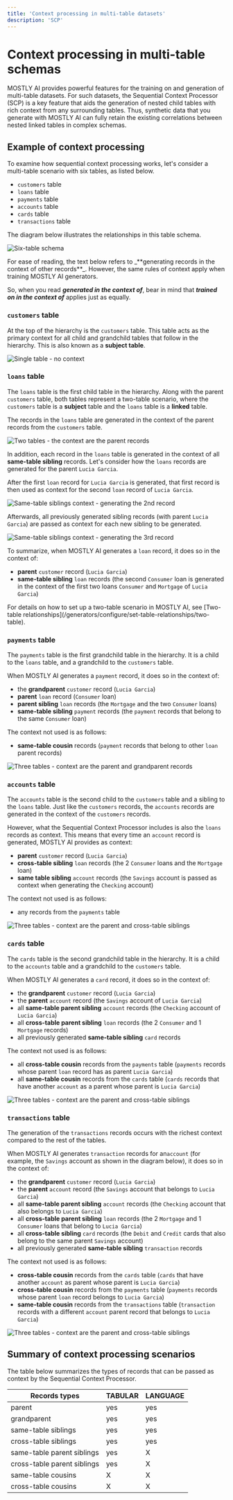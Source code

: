 ```yaml
---
title: 'Context processing in multi-table datasets'
description: 'SCP'
---
```



# Context processing in multi-table schemas

MOSTLY AI provides powerful features for the training on and generation of multi-table datasets. For such datasets, the Sequential Context Processor (SCP) is a key feature that aids the generation of nested child tables with rich context from any surrounding tables. Thus, synthetic data that you generate with MOSTLY AI can fully retain the existing correlations between nested linked tables in complex schemas.

## Example of context processing

To examine how sequential context processing works, let's consider a multi-table scenario with six tables, as listed below.

* `customers` table
* `loans` table
* `payments` table
* `accounts` table
* `cards` table
* `transactions` table

The diagram below illustrates the relationships in this table schema.

<Image
    src="/docs/docimages/concepts/scp/six-table-schema.png"
    alt="Six-table schema"
    width={800}
    height={90}
/>

<Callout>
For ease of reading, the text below refers to _**generating records in the context of other records**_. However, the same rules of context apply when training MOSTLY AI generators.

So, when you read _**generated in the context of**_, bear in mind that _**trained on in the context of**_ applies just as equally.
</Callout>

### `customers` table

At the top of the hierarchy is the `customers` table. This table acts as the primary context for all child and grandchild tables that follow in the hierarchy. This is also known as a **subject table**.

<Image 
    src="/docs/docimages/concepts/scp/01-single-table.svg" 
    alt="Single table - no context"
    width={200} 
    height={90}
/>

### `loans` table

The `loans` table is the first child table in the hierarchy. Along with the parent `customers` table, both tables represent a two-table scenario, where the `customers` table is a **subject** table and the `loans` table is a **linked** table. 

The records in the `loans` table are generated in the context of the parent records from the `customers` table.

<Image 
    src="/docs/docimages/concepts/scp/02-two-tables.svg" 
    alt="Two tables - the context are the parent records"
    width={600} 
    height={90}
/>

In addition, each record in the `loans` table is generated in the context of all **same-table sibling** records. Let's consider how the `loans` records are generated for the parent `Lucia Garcia`.

After the first `loan` record for `Lucia Garcia` is generated, that first record is then used as context for the second `loan` record of `Lucia Garcia`.

<Image
    src="/docs/docimages/concepts/scp/01-mostly-ai-same-table-siblings-context-2nd-record.svg"
    alt="Same-table siblings context - generating the 2nd record"
    width={600}
    height={90}
/>

Afterwards, all previously generated sibling records (with parent `Lucia Garcia`) are passed as context for each new sibling to be generated.

<Image
    src="/docs/docimages/concepts/scp/01-mostly-ai-same-table-siblings-context-3rd-record.svg"
    alt="Same-table siblings context - generating the 3rd record"
    width={600}
    height={90}
/>

To summarize, when MOSTLY AI generates a `loan` record, it does so in the context of:

* **parent** `customer` record (`Lucia Garcia`)
* **same-table sibling** `loan` records (the second `Consumer` loan is generated in the context of the first two loans `Consumer` and `Mortgage` of `Lucia Garcia`)

<Callout>
For details on how to set up a two-table scenario in MOSTLY AI, see [Two-table relationships](/generators/configure/set-table-relationships/two-table).
</Callout>

### `payments` table

The `payments` table is the first grandchild table in the hierarchy. It is a child to the `loans` table, and a grandchild to the `customers` table. 

When MOSTLY AI generates a `payment` record, it does so in the context of:

* the **grandparent** `customer` record (`Lucia Garcia`)
* **parent** `loan` record (`Consumer` loan)
* **parent sibling** `loan` records (the `Mortgage` and the two `Consumer` loans)
* **same-table sibling** `payment` records (the `payment` records that belong to the same `Consumer` loan)

The context not used is as follows:

* **same-table cousin** records (`payment` records that belong to other `loan` parent records)

<Image 
    src="/docs/docimages/concepts/scp/03-three-tables.svg" 
    alt="Three tables - context are the parent and grandparent records"
    width={800} 
    height={90}
/>

### `accounts` table

The `accounts` table is the second child to the `customers` table and a sibling to the `loans` table. Just like the `customers` records, the `accounts` records are generated in the context of the `customers` records.

However, what the Sequential Context Processor includes is also the `loans` records as context. This means that every time an `account` record is generated, MOSTLY AI provides as context:

* **parent** `customer` record (`Lucia Garcia`)
* **cross-table sibling** `loan` records (the 2 `Consumer` loans and the `Mortgage` loan)
* **same table sibling** `account` records (the `Savings` account is passed as context when generating the `Checking` account)

The context not used is as follows:

* any records from the `payments` table

<Image 
    src="/docs/docimages/concepts/scp/04-four-tables.svg" 
    alt="Three tables - context are the parent and cross-table siblings"
    width={800} 
    height={90}
/>

### `cards` table

The `cards` table is the second grandchild table in the hierarchy. It is a child to the `accounts` table and a grandchild to the `customers` table.

When MOSTLY AI generates a `card` record, it does so in the context of:

* the **grandparent** `customer` record (`Lucia Garcia`)
* the **parent** `account` record (the `Savings` account of `Lucia Garcia`)
* all **same-table parent sibling** `account` records (the `Checking` account of `Lucia Garcia`)
* all **cross-table parent sibling** `loan` records (the 2 `Consumer` and 1 `Mortgage` records)
* all previously generated **same-table sibling** `card` records

The context not used is as follows:

* all **cross-table cousin** records from the `payments` table (`payments` records whose parent `loan` record has as parent `Lucia Garcia`)
* all **same-table cousin** records from the `cards` table (`cards` records that have another `account` as a parent whose parent is `Lucia Garcia`)

<Image 
    src="/docs/docimages/concepts/scp/05-five-tables.svg" 
    alt="Three tables - context are the parent and cross-table siblings"
    width={800} 
    height={90}
/>

### `transactions` table

The generation of the `transactions` records occurs with the richest context compared to the rest of the tables.

When MOSTLY AI generates `transaction` records for an`account` (for example, the `Savings` account as shown in the diagram below), it does so in the context of:

* the **grandparent** `customer` record (`Lucia Garcia`)
* the **parent** `account` record (the `Savings` account that belongs to `Lucia Garcia`)
* all **same-table parent sibling** `account` records (the `Checking` account that also belongs to `Lucia Garcia`)
* all **cross-table parent sibling** `loan` records (the 2 `Mortgage` and 1 `Consumer` loans that belong to `Lucia Garcia`)
* all **cross-table sibling** `card` records (the `Debit` and `Credit` cards that also belong to the same parent `Savings` account)
* all previously generated **same-table sibling** `transaction` records

The context not used is as follows:

* **cross-table cousin** records from the `cards` table (`cards` that have another `account` as parent whose parent is `Lucia Garcia`)
* **cross-table cousin** records from the `payments` table (`payments` records whose parent `loan` record belongs to `Lucia Garcia`)
* **same-table cousin** records from the `transactions` table (`transaction` records with a different `account` parent record that belongs to `Lucia Garcia`)

<Image 
    src="/docs/docimages/concepts/scp/06-six-tables.svg" 
    alt="Three tables - context are the parent and cross-table siblings"
    width={800} 
    height={90}
/>

## Summary of context processing scenarios

The table below summarizes the types of records that can be passed as context by the Sequential Context Processor.

| Records types               | TABULAR | LANGUAGE | 
|-----------------------------|---------|----------|
| parent                      | yes     | yes      |
| grandparent                 | yes     | yes      |
| same-table siblings         | yes     | yes      |
| cross-table siblings        | yes     | yes      |
| same-table parent siblings  | yes     | X        |
| cross-table parent siblings | yes     | X        |
| same-table cousins          | X       | X        |
| cross-table cousins         | X       | X        |
